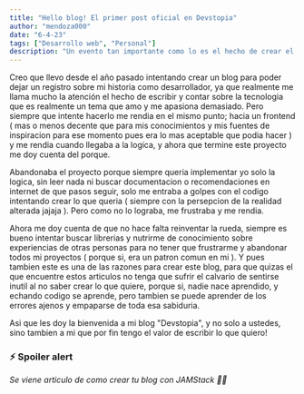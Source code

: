 ```yaml
---
title: "Hello blog! El primer post oficial en Devstopia"
author: "mendoza000"
date: "6-4-23"
tags: ["Desarrollo web", "Personal"]
description: "Un evento tan importante como lo es el hecho de crear el primer post oficial en mi blog no puede pasar por debajo de la mesa, y por eso les traigo este articulo!"
---
```


Creo que llevo desde el año pasado intentando crear un blog para poder dejar un registro sobre mi historia como desarrollador, ya que realmente me llama mucho la atención el hecho de escribir y contar sobre la tecnologia que es realmente un tema que amo y me apasiona demasiado. Pero siempre que intente hacerlo me rendia en el mismo punto; hacia un frontend ( mas o menos decente que para mis conocimientos y mis fuentes de inspiracion para ese momento pues era lo mas aceptable que podia hacer ) y me rendia cuando llegaba a la logica, y ahora que termine este proyecto me doy cuenta del porque.

Abandonaba el proyecto porque siempre queria implementar yo solo la logica, sin leer nada ni buscar documentacion o recomendaciones en internet de que pasos seguir, solo me entraba a golpes con el codigo intentando crear lo que queria ( siempre con la persepcion de la realidad alterada jajaja ). Pero como no lo lograba, me frustraba y me rendia.

Ahora me doy cuenta de que no hace falta reinventar la rueda, siempre es bueno intentar buscar librerias y nutrirme de conocimiento sobre experiencias de otras personas para no tener que frustrarme y abandonar todos mi proyectos ( porque si, era un patron comun en mi ). Y pues tambien este es una de las razones para crear este blog, para que quizas el que encuentre estos articulos no tenga que sufrir el calvario de sentirse inutil al no saber crear lo que quiere, porque si, nadie nace aprendido, y echando codigo se aprende, pero tambien se puede aprender de los errores ajenos y empaparse de toda esa sabiduria.

Asi que les doy la bienvenida a mi blog "Devstopia", y no solo a ustedes, sino tambien a mi que por fin tengo el valor de escribir lo que quiero!

### ⚡ Spoiler alert

_Se viene articulo de como crear tu blog con JAMStack 🐱‍👤_

